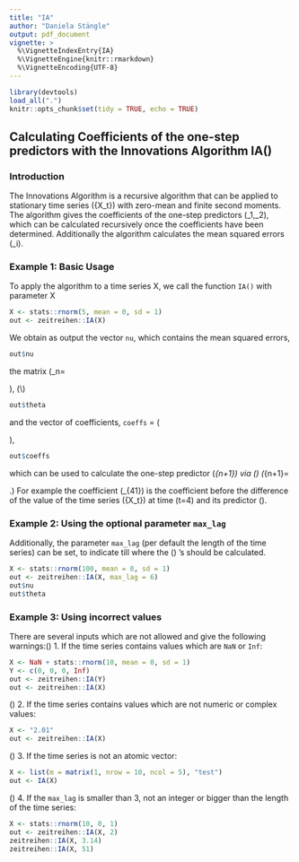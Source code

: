 ```yaml
---
title: "IA"
author: "Daniela Stängle"
output: pdf_document
vignette: >
  %\VignetteIndexEntry{IA}
  %\VignetteEngine{knitr::rmarkdown}
  %\VignetteEncoding{UTF-8}
---
```


```r
library(devtools)
load_all(".")
knitr::opts_chunk$set(tidy = TRUE, echo = TRUE)
```

## Calculating Coefficients of the one-step predictors with the Innovations Algorithm IA()
### Introduction
The Innovations Algorithm is a recursive algorithm that can be applied to stationary time series \(\{X_t\}\) with
zero-mean and finite second moments. The algorithm gives the coefficients of the one-step predictors \(\hat{X}_1,\hat{X}_2\dots\), which can be calculated recursively once the coefficients have been determined.
Additionally the algorithm calculates the mean squared errors \(\nu_i\).  

### Example 1: Basic Usage 
To apply the algorithm to a time series X, we call the function `IA()` with parameter X
```r
X <- stats::rnorm(5, mean = 0, sd = 1)
out <- zeitreihen::IA(X)
```
We obtain as output the vector `nu`, which contains the mean squared errors, 
```r
out$nu
```

the matrix \(\Theta_n=\begin{pmatrix}0&0&0&0&0\\ \theta_{11}&0&0&0&0\\ \theta_{22}&\theta_{21}&0&0&0\\
\theta_{33}&\theta_{32}&\theta_{31}&0&0 \\ \theta_{44}&\theta_{43}&\theta_{42}&\theta_{41}&0\\\end{pmatrix}\),
\(\\\)

```r
out$theta
```
and the vector of coefficients, `coeffs` =  \(\begin{pmatrix}\theta_{41}&\theta_{42}&\theta_{43}&\theta_{44}\end{pmatrix}\),
```r
out$coeffs
```
which can be used to calculate the one-step predictor \(\hat{X}_{n+1}\) via \(\newline\)
\(\hat{X}_{n+1}=\begin{cases} 0,& \text{if } n= 0,\\ \sum\limits_{j=1}^n\theta_{nj}\left(X_{n+1-j}-\hat{X}_{n+1-j}\right),& \text{if } n= 1,2,\dots,\end{cases}.\newline\)
For example the coefficient \(\theta_{41}\) is the coefficient before the difference of the value of the time series \(\{X_t\}\) at time \(t=4\) and its predictor \(\hat{X_4}\). 

### Example 2: Using the optional parameter `max_lag`
Additionally, the parameter `max_lag` (per default the length of the time series) can be set, to indicate till where the \(\theta\) 's should be calculated.
```r
X <- stats::rnorm(100, mean = 0, sd = 1)
out <- zeitreihen::IA(X, max_lag = 6)
out$nu
out$theta
```

### Example 3: Using incorrect values
There are several inputs which are not allowed and give the following warnings:\(\newline\)
1. If the time series contains values which are `NaN` or `Inf`:
```r
X <- NaN + stats::rnorm(10, mean = 0, sd = 1)
Y <- c(0, 0, 0, Inf)
out <- zeitreihen::IA(Y)
out <- zeitreihen::IA(X)
```
\(\newline\)
2. If the time series contains values which are not numeric or complex values:
```r
X <- "2.01"
out <- zeitreihen::IA(X)
```
\(\newline\)
3. If the time series is not an atomic vector:
```r
X <- list(m = matrix(1, nrow = 10, ncol = 5), "test")
out <- IA(X)
```
\(\newline\)
4. If the `max_lag` is smaller than 3, not an integer or bigger than the length of the time series:
```r
X <- stats::rnorm(10, 0, 1)
out <- zeitreihen::IA(X, 2)
zeitreihen::IA(X, 3.14)
zeitreihen::IA(X, 51)
```


